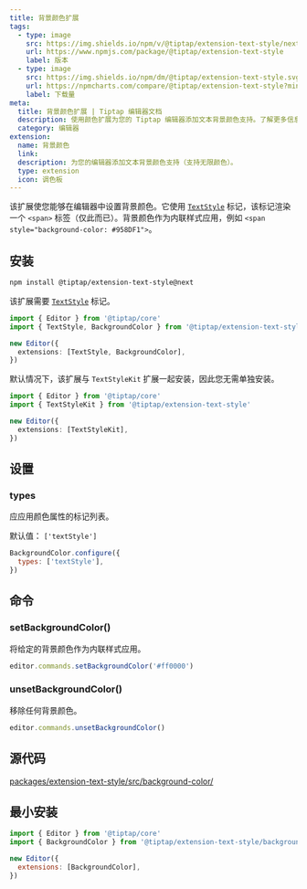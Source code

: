 ```yaml
---
title: 背景颜色扩展
tags:
  - type: image
    src: https://img.shields.io/npm/v/@tiptap/extension-text-style/next?label=版本
    url: https://www.npmjs.com/package/@tiptap/extension-text-style
    label: 版本
  - type: image
    src: https://img.shields.io/npm/dm/@tiptap/extension-text-style.svg
    url: https://npmcharts.com/compare/@tiptap/extension-text-style?minimal=true
    label: 下载量
meta:
  title: 背景颜色扩展 | Tiptap 编辑器文档
  description: 使用颜色扩展为您的 Tiptap 编辑器添加文本背景颜色支持。了解更多信息，请查看我们的文档。
  category: 编辑器
extension:
  name: 背景颜色
  link:
  description: 为您的编辑器添加文本背景颜色支持（支持无限颜色）。
  type: extension
  icon: 调色板
---
```



该扩展使您能够在编辑器中设置背景颜色。它使用 [`TextStyle`](/editor/extensions/marks/text-style) 标记，该标记渲染一个 `<span>` 标签（仅此而已）。背景颜色作为内联样式应用，例如 `<span style="background-color: #958DF1">`。

<CodeDemo path="/Extensions/BackgroundColor" />

## 安装

```bash
npm install @tiptap/extension-text-style@next
```

该扩展需要 [`TextStyle`](/editor/extensions/marks/text-style) 标记。

```ts
import { Editor } from '@tiptap/core'
import { TextStyle, BackgroundColor } from '@tiptap/extension-text-style'

new Editor({
  extensions: [TextStyle, BackgroundColor],
})
```

默认情况下，该扩展与 `TextStyleKit` 扩展一起安装，因此您无需单独安装。

```ts
import { Editor } from '@tiptap/core'
import { TextStyleKit } from '@tiptap/extension-text-style'

new Editor({
  extensions: [TextStyleKit],
})
```

## 设置

### types

应应用颜色属性的标记列表。

默认值： `['textStyle']`

```js
BackgroundColor.configure({
  types: ['textStyle'],
})
```

## 命令

### setBackgroundColor()

将给定的背景颜色作为内联样式应用。

```js
editor.commands.setBackgroundColor('#ff0000')
```

### unsetBackgroundColor()

移除任何背景颜色。

```js
editor.commands.unsetBackgroundColor()
```

## 源代码

[packages/extension-text-style/src/background-color/](https://github.com/ueberdosis/tiptap/blob/main/packages/extension-text-style/src/background-color/)

## 最小安装

```js
import { Editor } from '@tiptap/core'
import { BackgroundColor } from '@tiptap/extension-text-style/background-color'

new Editor({
  extensions: [BackgroundColor],
})
```